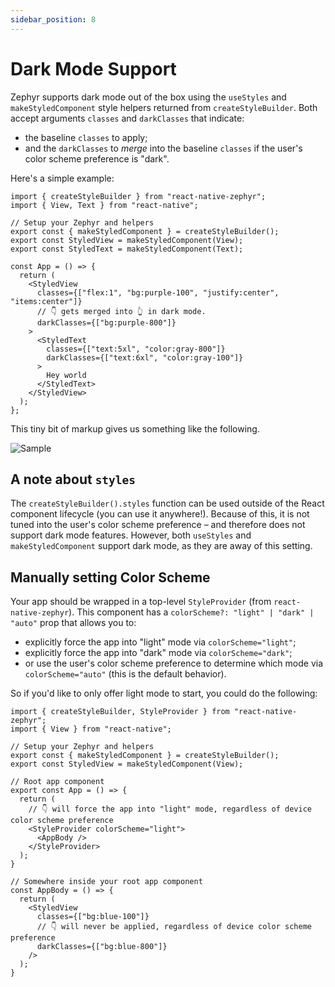 ```yaml
---
sidebar_position: 8
---
```


# Dark Mode Support

Zephyr supports dark mode out of the box using the `useStyles` and `makeStyledComponent` style helpers returned from `createStyleBuilder`. Both accept arguments `classes` and `darkClasses` that indicate:

- the baseline `classes` to apply;
- and the `darkClasses` to _merge_ into the baseline `classes` if the user's color scheme preference is "dark".

Here's a simple example:

```tsx
import { createStyleBuilder } from "react-native-zephyr";
import { View, Text } from "react-native";

// Setup your Zephyr and helpers
export const { makeStyledComponent } = createStyleBuilder();
export const StyledView = makeStyledComponent(View);
export const StyledText = makeStyledComponent(Text);

const App = () => {
  return (
    <StyledView
      classes={["flex:1", "bg:purple-100", "justify:center", "items:center"]}
      // 👇 gets merged into 👆 in dark mode.
      darkClasses={["bg:purple-800"]}
    >
      <StyledText
        classes={["text:5xl", "color:gray-800"]}
        darkClasses={["text:6xl", "color:gray-100"]}
      >
        Hey world
      </StyledText>
    </StyledView>
  );
};
```

This tiny bit of markup gives us something like the following.


<div style={{margin: "0px auto", maxWidth: "350px"}}>

  ![Sample](./img/dark-mode.gif)

</div>

## A note about `styles`

The `createStyleBuilder().styles` function can be used outside of the React component lifecycle (you can use it anywhere!). Because of this, it is not tuned into the user's color scheme preference – and therefore does not support dark mode features. However, both `useStyles` and `makeStyledComponent` support dark mode, as they are away of this setting.

## Manually setting Color Scheme

Your app should be wrapped in a top-level `StyleProvider` (from `react-native-zephyr`). This component has a `colorScheme?: "light" | "dark" | "auto"` prop that allows you to:

- explicitly force the app into "light" mode via `colorScheme="light"`;
- explicitly force the app into "dark" mode via `colorScheme="dark"`;
- or use the user's color scheme preference to determine which mode via `colorScheme="auto"` (this is the default behavior).

So if you'd like to only offer light mode to start, you could do the following:

```tsx
import { createStyleBuilder, StyleProvider } from "react-native-zephyr";
import { View } from "react-native";

// Setup your Zephyr and helpers
export const { makeStyledComponent } = createStyleBuilder();
export const StyledView = makeStyledComponent(View);

// Root app component
export const App = () => {
  return (
    // 👇 will force the app into "light" mode, regardless of device color scheme preference
    <StyleProvider colorScheme="light">
      <AppBody />
    </StyleProvider>
  );
}

// Somewhere inside your root app component
const AppBody = () => {
  return (
    <StyledView
      classes={["bg:blue-100"]}
      // 👇 will never be applied, regardless of device color scheme preference
      darkClasses={["bg:blue-800"]}
    />
  );
}
```
